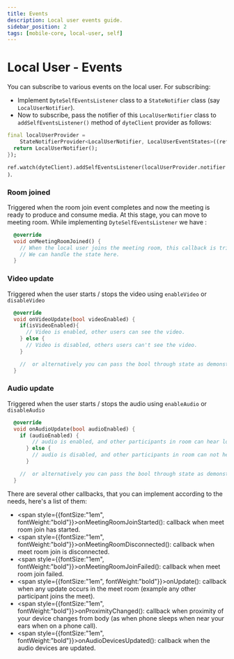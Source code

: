```yaml
---
title: Events
description: Local user events guide.
sidebar_position: 2
tags: [mobile-core, local-user, self]
---
```


# Local User - Events

You can subscribe to various events on the local user.
For subscribing:
- Implement `DyteSelfEventsListener` class to a `StateNotifier` class (say `LocalUserNotifier`). 
- Now to subscribe, pass the notifier of this `LocalUserNotifier` class to `addSelfEventsListener()` 
method of `dyteClient` provider as follows:

```dart
final localUserProvider =
    StateNotifierProvider<LocalUserNotifier, LocalUserEventStates>((ref) {
  return LocalUserNotifier();
});
```

`ref.watch(dyteClient).addSelfEventsListener(localUserProvider.notifier)`.

### Room joined

Triggered when the room join event completes and now the meeting is ready to
produce and consume media. At this stage, you can move to meeting room.
While implementing `DyteSelfEventsListener` we have :

```dart
  @override
  void onMeetingRoomJoined() {
    // When the local user joins the meeting room, this callback is triggered
    // We can handle the state here.
  }

```

### Video update

Triggered when the user starts / stops the video using `enableVideo` or
`disableVideo`

```dart
  @override
  void onVideoUpdate(bool videoEnabled) {
    if(isVideoEnabled){
      // Video is enabled, other users can see the video.
    } else {
      // Video is disabled, others users can't see the video.
    }

    //  or alternatively you can pass the bool through state as demonstrated in example app.
  }
```

### Audio update

Triggered when the user starts / stops the audio using `enableAudio` or
`disableAudio`

```dart
  @override
  void onAudioUpdate(bool audioEnabled) {
    if (audioEnabled) {
        // audio is enabled, and other participants in room can hear local user
      } else {
        // audio is disabled, and other participants in room can not hear local user.
      }

    //  or alternatively you can pass the bool through state as demonstrated in example app.
  }
```

There are several other callbacks, that you can implement according to the needs, here's a list of them:

- <span style={{fontSize:"1em", fontWeight:"bold"}}>onMeetingRoomJoinStarted()</span>: callback when meet room join has started.<br />
- <span style={{fontSize:"1em", fontWeight:"bold"}}>onMeetingRoomDisconnected()</span>: callback when meet room join is disconnected.<br />
- <span style={{fontSize:"1em", fontWeight:"bold"}}>onMeetingRoomJoinFailed()</span>: callback when meet room join failed.<br />
- <span style={{fontSize:"1em", fontWeight:"bold"}}>onUpdate()</span>: callback when any update occurs in the meet room 
(example any other participant joins the meet).<br />
- <span style={{fontSize:"1em", fontWeight:"bold"}}>onProximityChanged()</span>: callback when proximity of your device changes from body 
(as when phone sleeps when near your ears when on a phone call).<br />
- <span style={{fontSize:"1em", fontWeight:"bold"}}>onAudioDevicesUpdated()</span>: callback when the audio devices are updated.<br />
